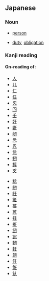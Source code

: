 ==Japanese==
===Noun===
{{ja-noun|h|rom=nin}}

*{{ja-def|人}} [[person]]
*{{ja-def|任}} [[duty]], [[obligation]]

===Kanji reading===
{{ja-kanjireading|rom=nin}}

====On-reading of:====
{{top2}}
*[[人]] 
*[[儿]] 
*[[仁]] 
*[[任]] 
*[[刄]] 
*[[囜]] 
*[[壬]] 
*[[妊]] 
*[[姙]] 
*[[屻]] 
*[[忈]] 
*[[忍]] 
*[[恁]] 
*[[牣]] 
*[[犉]] 
*[[秂]] 
{{mid2}}
*[[稔]] 
*[[紉]] 
*[[紝]] 
*[[絍]] 
*[[荏]] 
*[[荵]] 
*[[衽]] 
*[[袵]] 
*[[訒]] 
*[[認]] 
*[[軔]] 
*[[軠]] 
*[[韌]] 
*[[飪]] 
*[[餁]] 
*[[魜]]
{{bottom}}